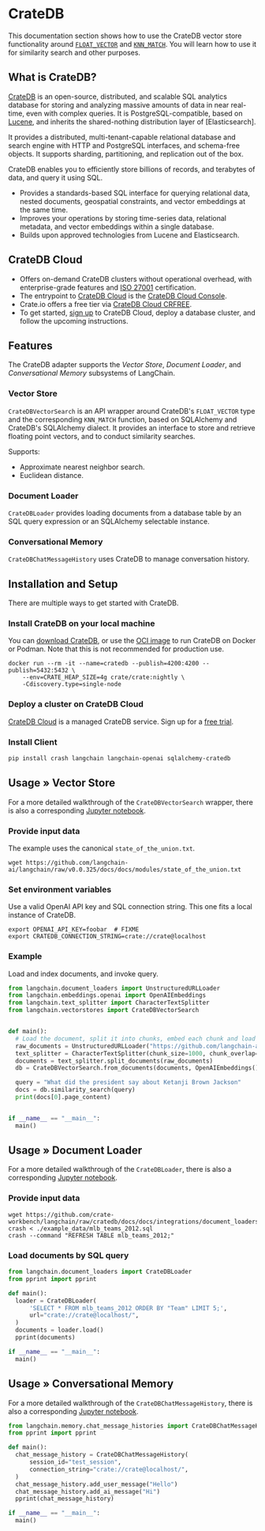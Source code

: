 # CrateDB

This documentation section shows how to use the CrateDB vector store
functionality around [`FLOAT_VECTOR`] and [`KNN_MATCH`]. You will learn
how to use it for similarity search and other purposes.


## What is CrateDB?

[CrateDB] is an open-source, distributed, and scalable SQL analytics database
for storing and analyzing massive amounts of data in near real-time, even with
complex queries. It is PostgreSQL-compatible, based on [Lucene], and inherits
the shared-nothing distribution layer of [Elasticsearch].

It provides a distributed, multi-tenant-capable relational database and search
engine with HTTP and PostgreSQL interfaces, and schema-free objects. It supports
sharding, partitioning, and replication out of the box.

CrateDB enables you to efficiently store billions of records, and terabytes of
data, and query it using SQL.

- Provides a standards-based SQL interface for querying relational data, nested
  documents, geospatial constraints, and vector embeddings at the same time.
- Improves your operations by storing time-series data, relational metadata,
  and vector embeddings within a single database.
- Builds upon approved technologies from Lucene and Elasticsearch.


## CrateDB Cloud

- Offers on-demand CrateDB clusters without operational overhead, 
  with enterprise-grade features and [ISO 27001] certification.
- The entrypoint to [CrateDB Cloud] is the [CrateDB Cloud Console].
- Crate.io offers a free tier via [CrateDB Cloud CRFREE].
- To get started, [sign up] to CrateDB Cloud, deploy a database cluster,
  and follow the upcoming instructions.


## Features

The CrateDB adapter supports the _Vector Store_, _Document Loader_,
and _Conversational Memory_ subsystems of LangChain.

### Vector Store

`CrateDBVectorSearch` is an API wrapper around CrateDB's `FLOAT_VECTOR` type
and the corresponding `KNN_MATCH` function, based on SQLAlchemy and CrateDB's
SQLAlchemy dialect. It provides an interface to store and retrieve floating
point vectors, and to conduct similarity searches.

Supports:
- Approximate nearest neighbor search.
- Euclidean distance.

### Document Loader

`CrateDBLoader` provides loading documents from a database table by an SQL
query expression or an SQLAlchemy selectable instance.

### Conversational Memory

`CrateDBChatMessageHistory` uses CrateDB to manage conversation history.


## Installation and Setup

There are multiple ways to get started with CrateDB.

### Install CrateDB on your local machine

You can [download CrateDB], or use the [OCI image] to run CrateDB on Docker or Podman.
Note that this is not recommended for production use.

```shell
docker run --rm -it --name=cratedb --publish=4200:4200 --publish=5432:5432 \
    --env=CRATE_HEAP_SIZE=4g crate/crate:nightly \
    -Cdiscovery.type=single-node
```

### Deploy a cluster on CrateDB Cloud

[CrateDB Cloud] is a managed CrateDB service. Sign up for a [free trial].

### Install Client

```bash
pip install crash langchain langchain-openai sqlalchemy-cratedb
```


## Usage » Vector Store

For a more detailed walkthrough of the `CrateDBVectorSearch` wrapper, there is also
a corresponding [Jupyter notebook](/docs/extras/integrations/vectorstores/cratedb.html).

### Provide input data
The example uses the canonical `state_of_the_union.txt`.
```shell
wget https://github.com/langchain-ai/langchain/raw/v0.0.325/docs/docs/modules/state_of_the_union.txt
```

### Set environment variables
Use a valid OpenAI API key and SQL connection string. This one fits a local instance of CrateDB.
```shell
export OPENAI_API_KEY=foobar  # FIXME
export CRATEDB_CONNECTION_STRING=crate://crate@localhost
```

### Example

Load and index documents, and invoke query.
```python
from langchain.document_loaders import UnstructuredURLLoader
from langchain.embeddings.openai import OpenAIEmbeddings
from langchain.text_splitter import CharacterTextSplitter
from langchain.vectorstores import CrateDBVectorSearch


def main():
  # Load the document, split it into chunks, embed each chunk and load it into the vector store.
  raw_documents = UnstructuredURLLoader("https://github.com/langchain-ai/langchain/raw/v0.0.325/docs/docs/modules/state_of_the_union.txt").load()
  text_splitter = CharacterTextSplitter(chunk_size=1000, chunk_overlap=0)
  documents = text_splitter.split_documents(raw_documents)
  db = CrateDBVectorSearch.from_documents(documents, OpenAIEmbeddings())

  query = "What did the president say about Ketanji Brown Jackson"
  docs = db.similarity_search(query)
  print(docs[0].page_content)


if __name__ == "__main__":
  main()
```


## Usage » Document Loader

For a more detailed walkthrough of the `CrateDBLoader`, there is also a corresponding
[Jupyter notebook](/docs/extras/integrations/document_loaders/cratedb.html).


### Provide input data
```shell
wget https://github.com/crate-workbench/langchain/raw/cratedb/docs/docs/integrations/document_loaders/example_data/mlb_teams_2012.sql
crash < ./example_data/mlb_teams_2012.sql
crash --command "REFRESH TABLE mlb_teams_2012;"
```

### Load documents by SQL query
```python
from langchain.document_loaders import CrateDBLoader
from pprint import pprint

def main():
  loader = CrateDBLoader(
      'SELECT * FROM mlb_teams_2012 ORDER BY "Team" LIMIT 5;',
      url="crate://crate@localhost/",
  )
  documents = loader.load()
  pprint(documents)

if __name__ == "__main__":
  main()
```


## Usage » Conversational Memory

For a more detailed walkthrough of the `CrateDBChatMessageHistory`, there is also a corresponding
[Jupyter notebook](/docs/extras/integrations/memory/cratedb_chat_message_history.html).

```python
from langchain.memory.chat_message_histories import CrateDBChatMessageHistory
from pprint import pprint

def main():
  chat_message_history = CrateDBChatMessageHistory(
      session_id="test_session",
      connection_string="crate://crate@localhost/",
  )
  chat_message_history.add_user_message("Hello")
  chat_message_history.add_ai_message("Hi")
  pprint(chat_message_history)

if __name__ == "__main__":
  main()
```


[CrateDB]: https://github.com/crate/crate
[CrateDB Cloud]: https://cratedb.com/product
[CrateDB Cloud Console]: https://console.cratedb.cloud/
[CrateDB Cloud CRFREE]: https://community.crate.io/t/new-cratedb-cloud-edge-feature-cratedb-cloud-free-tier/1402
[CrateDB SQLAlchemy dialect]: https://cratedb.com/docs/sqlalchemy-cratedb/
[download CrateDB]: https://cratedb.com/download
[Elastisearch]: https://github.com/elastic/elasticsearch
[`FLOAT_VECTOR`]: https://cratedb.com/docs/crate/reference/en/master/general/ddl/data-types.html#float-vector
[free trial]: https://cratedb.com/lp-crfree?utm_source=langchain
[ISO 27001]: https://cratedb.com/blog/cratedb-elevates-its-security-standards-and-achieves-iso-27001-certification
[`KNN_MATCH`]: https://cratedb.com/docs/crate/reference/en/master/general/builtins/scalar-functions.html#scalar-knn-match
[Lucene]: https://github.com/apache/lucene
[OCI image]: https://hub.docker.com/_/crate
[sign up]: https://console.cratedb.cloud/

